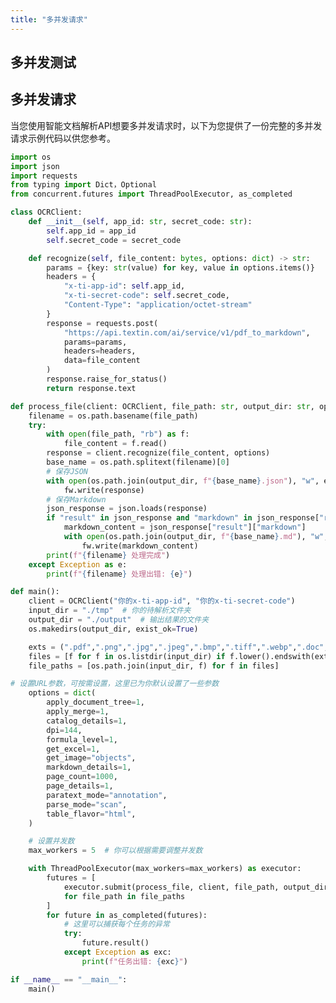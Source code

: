 ```yaml
---
title: "多并发请求"
---
```


## 多并发测试

## 多并发请求

当您使用智能文档解析API想要多并发请求时，以下为您提供了一份完整的多并发请求示例代码以供您参考。

```python
import os
import json
import requests
from typing import Dict，Optional
from concurrent.futures import ThreadPoolExecutor, as_completed

class OCRClient:
    def __init__(self, app_id: str, secret_code: str):
        self.app_id = app_id
        self.secret_code = secret_code

    def recognize(self, file_content: bytes, options: dict) -> str:
        params = {key: str(value) for key, value in options.items()}
        headers = {
            "x-ti-app-id": self.app_id,
            "x-ti-secret-code": self.secret_code,
            "Content-Type": "application/octet-stream"
        }
        response = requests.post(
            "https://api.textin.com/ai/service/v1/pdf_to_markdown",
            params=params,
            headers=headers,
            data=file_content
        )
        response.raise_for_status()
        return response.text

def process_file(client: OCRClient, file_path: str, output_dir: str, options: dict):
    filename = os.path.basename(file_path)
    try:
        with open(file_path, "rb") as f:
            file_content = f.read()
        response = client.recognize(file_content, options)
        base_name = os.path.splitext(filename)[0]
        # 保存JSON
        with open(os.path.join(output_dir, f"{base_name}.json"), "w", encoding="utf-8") as fw:
            fw.write(response)
        # 保存Markdown
        json_response = json.loads(response)
        if "result" in json_response and "markdown" in json_response["result"]:
            markdown_content = json_response["result"]["markdown"]
            with open(os.path.join(output_dir, f"{base_name}.md"), "w", encoding="utf-8") as fw:
                fw.write(markdown_content)
        print(f"{filename} 处理完成")
    except Exception as e:
        print(f"{filename} 处理出错: {e}")

def main():
    client = OCRClient("你的x-ti-app-id", "你的x-ti-secret-code")
    input_dir = "./tmp"  # 你的待解析文件夹
    output_dir = "./output"  # 输出结果的文件夹
    os.makedirs(output_dir, exist_ok=True)

    exts = (".pdf",".png",".jpg",".jpeg",".bmp",".tiff",".webp",".doc",".docx",".html",".mhtml",".xls",".xlsx",".csv",".ppt",".pptx",".txt")
    files = [f for f in os.listdir(input_dir) if f.lower().endswith(exts)]
    file_paths = [os.path.join(input_dir, f) for f in files]

# 设置URL参数，可按需设置，这里已为你默认设置了一些参数
    options = dict(
        apply_document_tree=1,
        apply_merge=1,
        catalog_details=1,
        dpi=144,
        formula_level=1,
        get_excel=1,
        get_image="objects",
        markdown_details=1,
        page_count=1000,
        page_details=1,
        paratext_mode="annotation",
        parse_mode="scan",
        table_flavor="html",
    )

    # 设置并发数
    max_workers = 5  # 你可以根据需要调整并发数

    with ThreadPoolExecutor(max_workers=max_workers) as executor:
        futures = [
            executor.submit(process_file, client, file_path, output_dir, options)
            for file_path in file_paths
        ]
        for future in as_completed(futures):
            # 这里可以捕获每个任务的异常
            try:
                future.result()
            except Exception as exc:
                print(f"任务出错: {exc}")

if __name__ == "__main__":
    main()
```